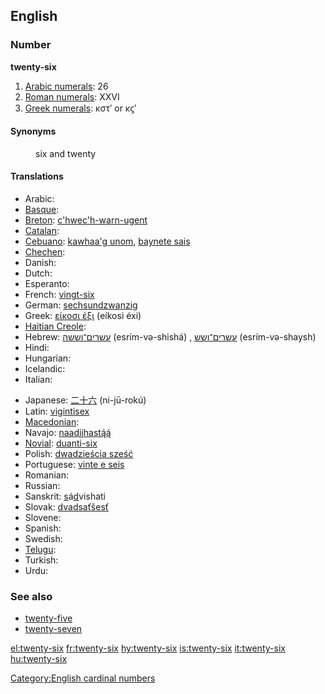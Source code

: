 ==English==

===Number===
'''twenty-six'''

# [[w:Arabic numerals|Arabic numerals]]: 26
# [[w:Roman numerals|Roman numerals]]: XXVI
# [[w:Greek numerals|Greek numerals]]: κστʹ or κϛʹ

====Synonyms====
: six and twenty

====Translations====
{{trans-top|cardinal number}}
* Arabic: {{Arab|[[ستة وعشرين]]}} {{unicode|(sítta w-ʕishrīn)}} {{m}}
* [[Basque]]: {{t|eu|hogeita sei|xs=Basque}}
* [[Breton]]: [[c'hwec'h-warn-ugent]]
* [[Catalan]]: {{t+|ca|vint-i-sis}}
* [[Cebuano]]: [[kawhaa'g unom]], [[baynete sais]]
* [[Chechen]]: {{tø|ce|ткъе ялх|tr=tqe yalx}}
* Danish: {{t-|da|seksogtyve}}
* Dutch: {{t-|nl|zesentwintig}}
* Esperanto: {{t-|eo|dudek ses|xs=Esperanto}}
* French: [[vingt-six]] {{m}}
* German: [[sechsundzwanzig]]
* Greek: [[είκοσι έξι]] (eíkosi éxi)
* [[Haitian Creole]]: {{tø|ht|vennsis}}
* Hebrew: [[עשרים־וששה]] (esrím-və-shishá) {{m}}, [[עשרים־ושש]] (esrím-və-shaysh) {{f}}
* Hindi: {{t+|hi|छब्बीस|tr=chhabbees|xs=Hindi}}
* Hungarian: {{t+|hu|huszonhat}}
* Icelandic: {{t+|is|tuttugu og sex}}
* Italian: {{t+|it|ventisei}}
{{trans-mid}}
* Japanese: [[二十六]] (ni-jū-rokú)
* Latin: [[vigintisex]]
* [[Macedonian]]: {{t|mk|дваесет и шест|tr=dváeset i šest}}
* Navajo: [[naadįįhastą́ą́]]
* [[Novial]]: [[duanti-six]]
* Polish: [[dwadzieścia sześć]]
* Portuguese: [[vinte e seis]] {{m}}
* Romanian: {{t-|ro|douăzeci şi şase}}
* Russian: {{t-|ru|двадцать шесть|tr=dvádtsat’ šest’}}
* Sanskrit: <u>s</u>á<u>d</u>vi{{m}}shati
* Slovak: [[dvadsaťšesť]]
* Slovene: {{t|sl|šestindvajset}}
* Spanish: {{t+|es|veintiséis}}
* Swedish: {{t+|sv|tjugosex}}
* [[Telugu]]: {{t|te|ఇరవై ఆరు|tr=iravai aaru}}
* Turkish: {{t|tr|yirmi altı}}
* Urdu: {{t-|ur|چھبیس|tr=chhabbees|xs=Urdu}}
{{trans-bottom}}

===See also===
* [[twenty-five]]
* [[twenty-seven]]

[[Category:English cardinal numbers]]

[[el:twenty-six]]
[[fr:twenty-six]]
[[hy:twenty-six]]
[[is:twenty-six]]
[[it:twenty-six]]
[[hu:twenty-six]]